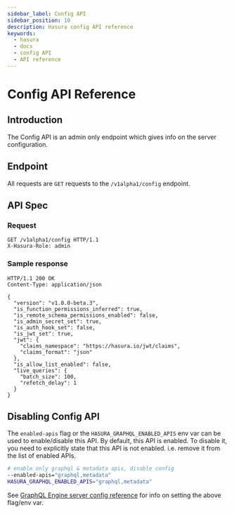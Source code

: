```yaml
---
sidebar_label: Config API
sidebar_position: 10
description: Hasura config API reference
keywords:
  - hasura
  - docs
  - config API
  - API reference
---
```


# Config API Reference

## Introduction

The Config API is an admin only endpoint which gives info on the server configuration.

## Endpoint

All requests are `GET` requests to the `/v1alpha1/config` endpoint.

## API Spec

### Request

```http
GET /v1alpha1/config HTTP/1.1
X-Hasura-Role: admin
```

### Sample response

```http
HTTP/1.1 200 OK
Content-Type: application/json

{
  "version": "v1.0.0-beta.3",
  "is_function_permissions_inferred": true,
  "is_remote_schema_permissions_enabled": false,
  "is_admin_secret_set": true,
  "is_auth_hook_set": false,
  "is_jwt_set": true,
  "jwt": {
    "claims_namespace": "https://hasura.io/jwt/claims",
    "claims_format": "json"
  },
  "is_allow_list_enabled": false,
  "live_queries": {
    "batch_size": 100,
    "refetch_delay": 1
  }
}
```

## Disabling Config API

The `enabled-apis` flag or the `HASURA_GRAPHQL_ENABLED_APIS` env var can
be used to enable/disable this API. By default, this API is enabled. To
disable it, you need to explicitly state that this API is not enabled.
i.e. remove it from the list of enabled APIs.

```bash
# enable only graphql & metadata apis, disable config
--enabled-apis="graphql,metadata"
HASURA_GRAPHQL_ENABLED_APIS="graphql,metadata"
```

See [GraphQL Engine server config reference](/deployment/graphql-engine-flags/reference.mdx) for info on setting the above flag/env var.
